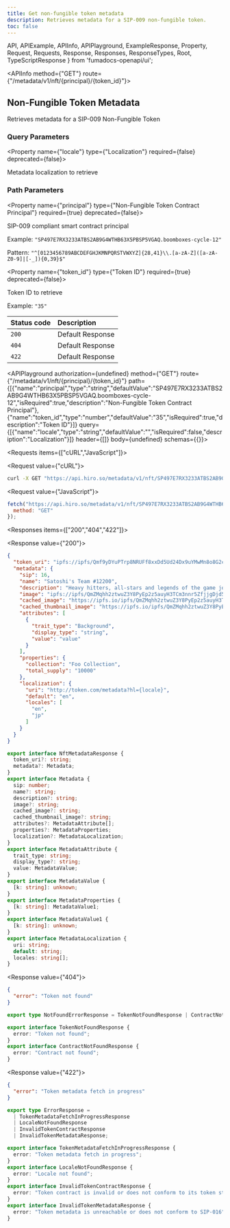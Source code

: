 ```yaml
---
title: Get non-fungible token metadata
description: Retrieves metadata for a SIP-009 non-fungible token.
toc: false
---
```


  API,
  APIExample,
  APIInfo,
  APIPlayground,
  ExampleResponse,
  Property,
  Request,
  Requests,
  Response,
  Responses,
  ResponseTypes,
  Root,
  TypeScriptResponse
} from 'fumadocs-openapi/ui';

<Root>

<API>

<APIInfo method={"GET"} route={"/metadata/v1/nft/{principal}/{token_id}"}>

## Non-Fungible Token Metadata

Retrieves metadata for a SIP-009 Non-Fungible Token

### Query Parameters

<Property name={"locale"} type={"Localization"} required={false} deprecated={false}>

Metadata localization to retrieve

</Property>

### Path Parameters

<Property name={"principal"} type={"Non-Fungible Token Contract Principal"} required={true} deprecated={false}>

SIP-009 compliant smart contract principal

<span>Example: `"SP497E7RX3233ATBS2AB9G4WTHB63X5PBSP5VGAQ.boomboxes-cycle-12"`</span>

<span>Pattern: `"^[0123456789ABCDEFGHJKMNPQRSTVWXYZ]{28,41}\\.[a-zA-Z]([a-zA-Z0-9]|[-_]){0,39}$"`</span>

</Property>

<Property name={"token_id"} type={"Token ID"} required={true} deprecated={false}>

Token ID to retrieve

<span>Example: `"35"`</span>

</Property>

| Status code | Description |
| :------ | :------ |
| `200` | Default Response |
| `404` | Default Response |
| `422` | Default Response |

<APIPlayground authorization={undefined} method={"GET"} route={"/metadata/v1/nft/{principal}/{token_id}"} path={[{"name":"principal","type":"string","defaultValue":"SP497E7RX3233ATBS2AB9G4WTHB63X5PBSP5VGAQ.boomboxes-cycle-12","isRequired":true,"description":"Non-Fungible Token Contract Principal"},{"name":"token_id","type":"number","defaultValue":"35","isRequired":true,"description":"Token ID"}]} query={[{"name":"locale","type":"string","defaultValue":"","isRequired":false,"description":"Localization"}]} header={[]} body={undefined} schemas={{}}>

</APIPlayground>

</APIInfo>

<APIExample>

<Requests items={["cURL","JavaScript"]}>

<Request value={"cURL"}>

```bash
curl -X GET "https://api.hiro.so/metadata/v1/nft/SP497E7RX3233ATBS2AB9G4WTHB63X5PBSP5VGAQ.boomboxes-cycle-12/35?locale=string"
```

</Request>

<Request value={"JavaScript"}>

```js
fetch("https://api.hiro.so/metadata/v1/nft/SP497E7RX3233ATBS2AB9G4WTHB63X5PBSP5VGAQ.boomboxes-cycle-12/35?locale=string", {
  method: "GET"
});
```

</Request>

</Requests>

<Responses items={["200","404","422"]}>

<Response value={"200"}>

<ResponseTypes>

<ExampleResponse>

```json
{
  "token_uri": "ipfs://ipfs/Qmf9yDYuPTrp8NRUFf8xxDd5Ud24Dx9uYMwMn8o8G2cWPW/12200.json",
  "metadata": {
    "sip": 16,
    "name": "Satoshi's Team #12200",
    "description": "Heavy hitters, all-stars and legends of the game join forces to create a collection of unique varsity jackets",
    "image": "ipfs://ipfs/QmZMqhh2ztwuZ3Y8PyEp2z5auyH3TCm3nnr5ZfjjgDjd5q/12199.png",
    "cached_image": "https://ipfs.io/ipfs/QmZMqhh2ztwuZ3Y8PyEp2z5auyH3TCm3nnr5ZfjjgDjd5q/12199.png",
    "cached_thumbnail_image": "https://ipfs.io/ipfs/QmZMqhh2ztwuZ3Y8PyEp2z5auyH3TCm3nnr5ZfjjgDjd5q/12199.png",
    "attributes": [
      {
        "trait_type": "Background",
        "display_type": "string",
        "value": "value"
      }
    ],
    "properties": {
      "collection": "Foo Collection",
      "total_supply": "10000"
    },
    "localization": {
      "uri": "http://token.com/metadata?hl={locale}",
      "default": "en",
      "locales": [
        "en",
        "jp"
      ]
    }
  }
}
```

</ExampleResponse>

<TypeScriptResponse>

```ts
export interface NftMetadataResponse {
  token_uri?: string;
  metadata?: Metadata;
}
export interface Metadata {
  sip: number;
  name?: string;
  description?: string;
  image?: string;
  cached_image?: string;
  cached_thumbnail_image?: string;
  attributes?: MetadataAttribute[];
  properties?: MetadataProperties;
  localization?: MetadataLocalization;
}
export interface MetadataAttribute {
  trait_type: string;
  display_type?: string;
  value: MetadataValue;
}
export interface MetadataValue {
  [k: string]: unknown;
}
export interface MetadataProperties {
  [k: string]: MetadataValue1;
}
export interface MetadataValue1 {
  [k: string]: unknown;
}
export interface MetadataLocalization {
  uri: string;
  default: string;
  locales: string[];
}
```

</TypeScriptResponse>

</ResponseTypes>

</Response>

<Response value={"404"}>

<ResponseTypes>

<ExampleResponse>

```json
{
  "error": "Token not found"
}
```

</ExampleResponse>

<TypeScriptResponse>

```ts
export type NotFoundErrorResponse = TokenNotFoundResponse | ContractNotFoundResponse;

export interface TokenNotFoundResponse {
  error: "Token not found";
}
export interface ContractNotFoundResponse {
  error: "Contract not found";
}
```

</TypeScriptResponse>

</ResponseTypes>

</Response>

<Response value={"422"}>

<ResponseTypes>

<ExampleResponse>

```json
{
  "error": "Token metadata fetch in progress"
}
```

</ExampleResponse>

<TypeScriptResponse>

```ts
export type ErrorResponse =
  | TokenMetadataFetchInProgressResponse
  | LocaleNotFoundResponse
  | InvalidTokenContractResponse
  | InvalidTokenMetadataResponse;

export interface TokenMetadataFetchInProgressResponse {
  error: "Token metadata fetch in progress";
}
export interface LocaleNotFoundResponse {
  error: "Locale not found";
}
export interface InvalidTokenContractResponse {
  error: "Token contract is invalid or does not conform to its token standard";
}
export interface InvalidTokenMetadataResponse {
  error: "Token metadata is unreachable or does not conform to SIP-016";
}
```

</TypeScriptResponse>

</ResponseTypes>

</Response>

</Responses>

</APIExample>

</API>

</Root>
